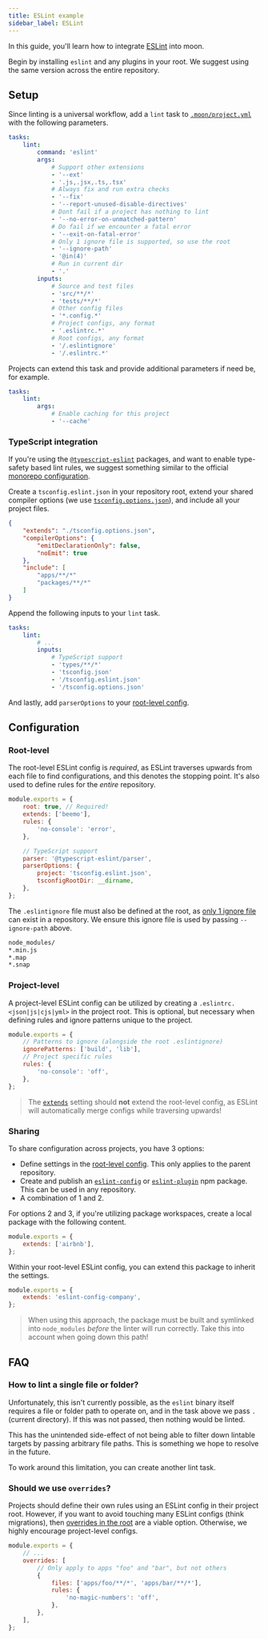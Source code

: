 ```yaml
---
title: ESLint example
sidebar_label: ESLint
---
```



In this guide, you'll learn how to integrate [ESLint](https://eslint.org/) into moon.

Begin by installing `eslint` and any plugins in your root. We suggest using the same version across
the entire repository.

<AddDepsTabs dep="eslint eslint-config-beemo" dev />

## Setup

Since linting is a universal workflow, add a `lint` task to
[`.moon/project.yml`](../../config/global-project) with the following parameters.

```yaml title=".moon/project.yml"
tasks:
	lint:
		command: 'eslint'
		args:
			# Support other extensions
			- '--ext'
			- '.js,.jsx,.ts,.tsx'
			# Always fix and run extra checks
			- '--fix'
			- '--report-unused-disable-directives'
			# Dont fail if a project has nothing to lint
			- '--no-error-on-unmatched-pattern'
			# Do fail if we encounter a fatal error
			- '--exit-on-fatal-error'
			# Only 1 ignore file is supported, so use the root
			- '--ignore-path'
			- '@in(4)'
			# Run in current dir
			- '.'
		inputs:
			# Source and test files
			- 'src/**/*'
			- 'tests/**/*'
			# Other config files
			- '*.config.*'
			# Project configs, any format
			- '.eslintrc.*'
			# Root configs, any format
			- '/.eslintignore'
			- '/.eslintrc.*'
```

Projects can extend this task and provide additional parameters if need be, for example.

```yaml title="<project>/project.yml"
tasks:
	lint:
		args:
			# Enable caching for this project
			- '--cache'
```

### TypeScript integration

If you're using the [`@typescript-eslint`](https://typescript-eslint.io) packages, and want to
enable type-safety based lint rules, we suggest something similar to the official
[monorepo configuration](https://typescript-eslint.io/docs/linting/monorepo).

Create a `tsconfig.eslint.json` in your repository root, extend your shared compiler options (we use
[`tsconfig.options.json`](./typescript)), and include all your project files.

```json title="tsconfig.eslint.json"
{
	"extends": "./tsconfig.options.json",
	"compilerOptions": {
		"emitDeclarationOnly": false,
		"noEmit": true
	},
	"include": [
		"apps/**/*"
		"packages/**/*"
	]
}
```

Append the following inputs to your `lint` task.

```yaml title=".moon/project.yml"
tasks:
	lint:
		# ...
		inputs:
			# TypeScript support
			- 'types/**/*'
			- 'tsconfig.json'
			- '/tsconfig.eslint.json'
			- '/tsconfig.options.json'
```

And lastly, add `parserOptions` to your [root-level config](#root-level).

## Configuration

### Root-level

The root-level ESLint config is _required_, as ESLint traverses upwards from each file to find
configurations, and this denotes the stopping point. It's also used to define rules for the _entire_
repository.

```js title=".eslintrc.js"
module.exports = {
	root: true, // Required!
	extends: ['beemo'],
	rules: {
		'no-console': 'error',
	},

	// TypeScript support
	parser: '@typescript-eslint/parser',
	parserOptions: {
		project: 'tsconfig.eslint.json',
		tsconfigRootDir: __dirname,
	},
};
```

The `.eslintignore` file must also be defined at the root, as
[only 1 ignore file](https://eslint.org/docs/user-guide/configuring/ignoring-code#the-eslintignore-file)
can exist in a repository. We ensure this ignore file is used by passing `--ignore-path` above.

```bash title=".eslintignore"
node_modules/
*.min.js
*.map
*.snap
```

### Project-level

A project-level ESLint config can be utilized by creating a `.eslintrc.<json|js|cjs|yml>` in the
project root. This is optional, but necessary when defining rules and ignore patterns unique to the
project.

```js title="<project>/.eslintrc.js"
module.exports = {
	// Patterns to ignore (alongside the root .eslintignore)
	ignorePatterns: ['build', 'lib'],
	// Project specific rules
	rules: {
		'no-console': 'off',
	},
};
```

> The
> [`extends`](https://eslint.org/docs/user-guide/configuring/configuration-files#extending-configuration-files)
> setting should **not** extend the root-level config, as ESLint will automatically merge configs
> while traversing upwards!

### Sharing

To share configuration across projects, you have 3 options:

- Define settings in the [root-level config](#root-level). This only applies to the parent
  repository.
- Create and publish an
  [`eslint-config`](https://eslint.org/docs/developer-guide/shareable-configs#using-a-shareable-config)
  or [`eslint-plugin`](https://eslint.org/docs/developer-guide/working-with-plugins) npm package.
  This can be used in any repository.
- A combination of 1 and 2.

For options 2 and 3, if you're utilizing package workspaces, create a local package with the
following content.

```js title="packages/eslint-config-company/index.js"
module.exports = {
	extends: ['airbnb'],
};
```

Within your root-level ESLint config, you can extend this package to inherit the settings.

```js title=".eslintrc.js"
module.exports = {
	extends: 'eslint-config-company',
};
```

> When using this approach, the package must be built and symlinked into `node_modules` _before_ the
> linter will run correctly. Take this into account when going down this path!

## FAQ

### How to lint a single file or folder?

Unfortunately, this isn't currently possible, as the `eslint` binary itself requires a file or
folder path to operate on, and in the task above we pass `.` (current directory). If this was not
passed, then nothing would be linted.

This has the unintended side-effect of not being able to filter down lintable targets by passing
arbitrary file paths. This is something we hope to resolve in the future.

To work around this limitation, you can create another lint task.

### Should we use `overrides`?

Projects should define their own rules using an ESLint config in their project root. However, if you
want to avoid touching many ESLint configs (think migrations), then
[overrides in the root](https://eslint.org/docs/user-guide/configuring/configuration-files#configuration-based-on-glob-patterns)
are a viable option. Otherwise, we highly encourage project-level configs.

```js title=".eslintrc.js"
module.exports = {
	// ...
	overrides: [
		// Only apply to apps "foo" and "bar", but not others
		{
			files: ['apps/foo/**/*', 'apps/bar/**/*'],
			rules: {
				'no-magic-numbers': 'off',
			},
		},
	],
};
```

